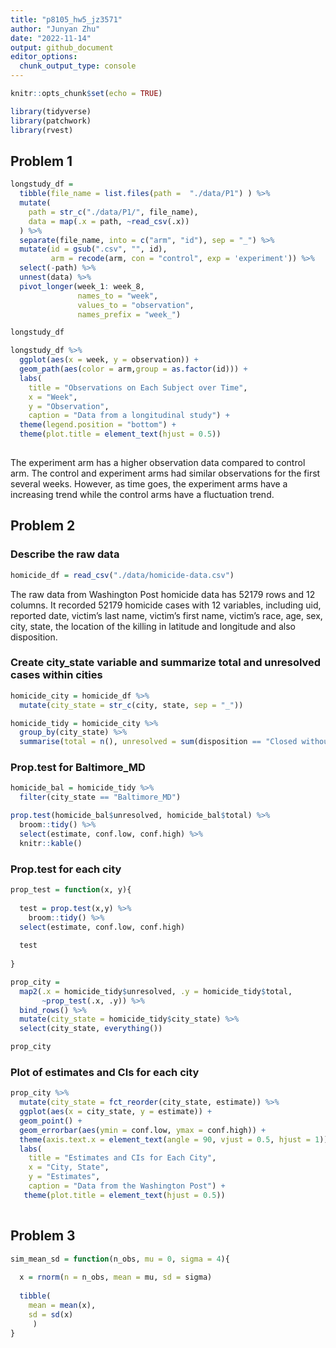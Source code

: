 ```yaml
---
title: "p8105_hw5_jz3571"
author: "Junyan Zhu"
date: "2022-11-14"
output: github_document
editor_options: 
  chunk_output_type: console
---
```


```r
knitr::opts_chunk$set(echo = TRUE)
```

```r
library(tidyverse)
library(patchwork)
library(rvest)
```

## Problem 1

```r
longstudy_df = 
  tibble(file_name = list.files(path =  "./data/P1") ) %>% 
  mutate(
    path = str_c("./data/P1/", file_name),
    data = map(.x = path, ~read_csv(.x))
  ) %>% 
  separate(file_name, into = c("arm", "id"), sep = "_") %>% 
  mutate(id = gsub(".csv", "", id),
         arm = recode(arm, con = "control", exp = 'experiment')) %>% 
  select(-path) %>% 
  unnest(data) %>% 
  pivot_longer(week_1: week_8,
               names_to = "week",
               values_to = "observation",
               names_prefix = "week_")
```

```r
longstudy_df 
```

```r
longstudy_df %>% 
  ggplot(aes(x = week, y = observation)) +
  geom_path(aes(color = arm,group = as.factor(id))) +
  labs(
    title = "Observations on Each Subject over Time",
    x = "Week",
    y = "Observation",
    caption = "Data from a longitudinal study") +
  theme(legend.position = "bottom") +
  theme(plot.title = element_text(hjust = 0.5))
  
```



The experiment arm has a higher observation data compared to control arm. The control and experiment arms had similar observations for the first several weeks. However, as time goes, the experiment arms have a increasing trend while the control arms have a fluctuation trend.


## Problem 2

### Describe the raw data

```r
homicide_df = read_csv("./data/homicide-data.csv")
```

The raw data from Washington Post homicide data has 52179 rows and 12 columns. It recorded 52179 homicide cases with 12 variables, including uid, reported date, victim's last name, victim's first name, victim's race, age, sex, city, state, the location of the killing in latitude and longitude and also disposition.

### Create city_state variable and summarize total and unresolved cases within cities

```r
homicide_city = homicide_df %>% 
  mutate(city_state = str_c(city, state, sep = "_"))

homicide_tidy = homicide_city %>% 
  group_by(city_state) %>% 
  summarise(total = n(), unresolved = sum(disposition == "Closed without arrest" | disposition == "Open/No arrest")) 

```

### Prop.test for Baltimore_MD

```r
homicide_bal = homicide_tidy %>% 
  filter(city_state == "Baltimore_MD")

prop.test(homicide_bal$unresolved, homicide_bal$total) %>% 
  broom::tidy() %>% 
  select(estimate, conf.low, conf.high) %>% 
  knitr::kable()
```

### Prop.test for each city

```r
prop_test = function(x, y){
  
  test = prop.test(x,y) %>% 
    broom::tidy() %>% 
  select(estimate, conf.low, conf.high)
  
  test
  
}

prop_city =
  map2(.x = homicide_tidy$unresolved, .y = homicide_tidy$total,
       ~prop_test(.x, .y)) %>% 
  bind_rows() %>% 
  mutate(city_state = homicide_tidy$city_state) %>% 
  select(city_state, everything())

prop_city
```

### Plot of estimates and CIs for each city

```r
prop_city %>% 
  mutate(city_state = fct_reorder(city_state, estimate)) %>% 
  ggplot(aes(x = city_state, y = estimate)) +
  geom_point() + 
  geom_errorbar(aes(ymin = conf.low, ymax = conf.high)) +
  theme(axis.text.x = element_text(angle = 90, vjust = 0.5, hjust = 1)) +
  labs(
    title = "Estimates and CIs for Each City",
    x = "City, State",
    y = "Estimates",
    caption = "Data from the Washington Post") +
   theme(plot.title = element_text(hjust = 0.5))
  
```


## Problem 3

```r
sim_mean_sd = function(n_obs, mu = 0, sigma = 4){
  
  x = rnorm(n = n_obs, mean = mu, sd = sigma)
  
  tibble(
    mean = mean(x),
    sd = sd(x)
     )
}
```


